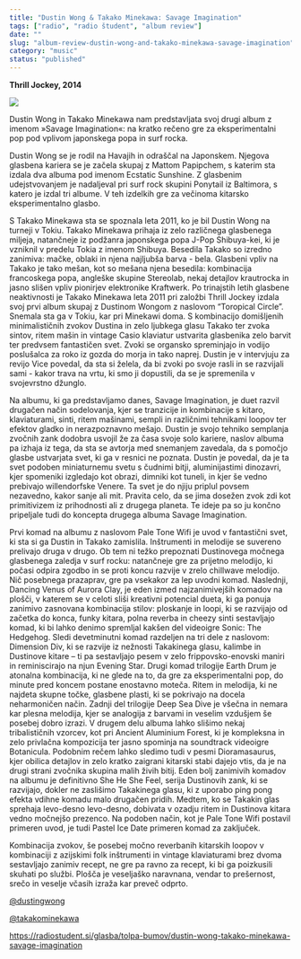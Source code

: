 ```yaml
---
title: "Dustin Wong & Takako Minekawa: Savage Imagination"
tags: ["radio", "radio študent", "album review"]
date: ""
slug: "album-review-dustin-wong-and-takako-minekawa-savage-imagination"
category: "music"
status: "published"
---
```


**Thrill Jockey, 2014**

![](https://radiostudent.si/sites/default/files/styles/thumbnail_w530/public/slike/2014-10-28-tolpa-bumov-dustin-wong-takako-minekawa-savage-imagination-33390.jpg?itok=C8NXrXvP)

Dustin Wong in Takako Minekawa nam predstavljata svoj drugi album z imenom »Savage Imagination«: na kratko rečeno gre za eksperimentalni pop pod vplivom japonskega popa in surf rocka.

Dustin Wong se je rodil na Havajih in odraščal na Japonskem. Njegova glasbena kariera se je začela skupaj z Mattom Papipchem, s katerim sta izdala dva albuma pod imenom Ecstatic Sunshine. Z glasbenim udejstvovanjem je nadaljeval pri surf rock skupini Ponytail iz Baltimora, s katero je izdal tri albume. V teh izdelkih gre za večinoma kitarsko eksperimentalno glasbo.

S Takako Minekawa sta se spoznala leta 2011, ko je bil Dustin Wong na turneji v Tokiu. Takako Minekawa prihaja iz zelo različnega glasbenega miljeja, natančneje iz podžanra japonskega popa J-Pop Shibuya-kei, ki je vzniknil v predelu Tokia z imenom Shibuya. Besedila Takako so izredno zanimiva: mačke, oblaki in njena najljubša barva - bela. Glasbeni vpliv na Takako je tako mešan, kot so mešana njena besedila: kombinacija francoskega popa, angleške skupine Stereolab, nekaj detajlov krautrocka in jasno slišen vpliv pionirjev elektronike Kraftwerk. Po trinajstih letih glasbene neaktivnosti je Takako Minekawa leta 2011 pri založbi Thrill Jockey izdala svoj prvi album skupaj z Dustinom Wongom z naslovom “Toropical Circle”. Snemala sta ga v Tokiu, kar pri Minekawi doma. S kombinacijo domišljenih minimalističnih zvokov Dustina in zelo ljubkega glasu Takako ter zvoka sintov, ritem mašin in vintage Casio klaviatur ustvarita glasbenika zelo barvit ter predvsem fantastičen svet. Zvoki se organsko spreminjajo in vodijo poslušalca za roko iz gozda do morja in tako naprej. Dustin je v intervjuju za revijo Vice povedal, da sta si želela, da bi zvoki po svoje rasli in se razvijali sami - kakor trava na vrtu, ki smo ji dopustili, da se je spremenila v svojevrstno džunglo.

Na albumu, ki ga predstavljamo danes, Savage Imagination, je duet razvil drugačen način sodelovanja, kjer se tranzicije in kombinacije s kitaro, klaviaturami, sinti, ritem mašinami, sempli in različnimi tehnikami loopov ter efektov gladko in nerazpoznavno mešajo. Dustin je svojo tehniko semplanja zvočnih zank dodobra usvojil že za časa svoje solo kariere, naslov albuma pa izhaja iz tega, da sta se avtorja med snemanjem zavedala, da s pomočjo glasbe ustvarjata svet, ki ga v resnici ne poznata. Dustin je povedal, da je ta svet podoben miniaturnemu svetu s čudnimi bitji, aluminijastimi dinozavri, kjer spomeniki izgledajo kot obrazi, dimniki kot tuneli, in kjer še vedno prebivajo willendorfske Venere. Ta svet je do njiju priplul povsem nezavedno, kakor sanje ali mit. Pravita celo, da se jima dosežen zvok zdi kot primitivizem iz prihodnosti ali z drugega planeta. Te ideje pa so ju končno pripeljale tudi do koncepta drugega albuma Savage Imagination.

Prvi komad na albumu z naslovom Pale Tone Wifi je uvod v fantastični svet, ki sta si ga Dustin in Takako zamislila. Inštrumenti in melodije se suvereno prelivajo druga v drugo. Ob tem ni težko prepoznati Dustinovega močnega glasbenega zaledja v surf rocku: natančneje gre za prijetno melodijo, ki počasi odpira zgodbo in se proti koncu razvije v zrelo chillwave melodijo. Nič posebnega prazaprav, gre pa vsekakor za lep uvodni komad. Naslednji, Dancing Venus of Aurora Clay, je eden izmed najzanimivejših komadov na plošči, v katerem se v celoti sliši kreativni potencial dueta, ki ga ponuja zanimivo zasnovana kombinacija stilov: ploskanje in loopi, ki se razvijajo od začetka do konca, funky kitara, polna reverba in cheezy sinti sestavljajo komad, ki bi lahko denimo spremljal kakšen del videoigre Sonic: The Hedgehog. Sledi devetminutni komad razdeljen na tri dele z naslovom: Dimension Div, ki se razvije iz nežnosti Takakinega glasu, kalimbe in Dustinove kitare – ti pa sestavljajo pesem v zelo frippovsko-enovski maniri in reminiscirajo na njun Evening Star. Drugi komad trilogije Earth Drum je atonalna kombinacija, ki ne glede na to, da gre za eksperimentalni pop, do minute pred koncem postane enostavno moteča. Ritem in melodija, ki ne najdeta skupne točke, glasbene plasti, ki se pokrivajo na docela neharmoničen način. Zadnji del trilogije Deep Sea Dive je všečna in nemara kar plesna melodija, kjer se analogija z barvami in veselim vzdušjem še posebej dobro izrazi. V drugem delu albuma lahko slišimo nekaj tribalističnih vzorcev, kot pri Ancient Aluminium Forest, ki je kompleksna in zelo privlačna kompozicija ter jasno spominja na soundtrack videoigre Botanicula. Podobnim rečem lahko sledimo tudi v pesmi Dioramasaurus, kjer obilica detajlov in zelo kratko zaigrani kitarski stabi dajejo vtis, da je na drugi strani zvočnika skupina malih živih bitij. Eden bolj zanimivih komadov na albumu je definitivno She He She Feel, serija Dustinovih zank, ki se razvijajo, dokler ne zaslišimo Takakinega glasu, ki z uporabo ping pong efekta vdihne komadu malo drugačen pridih. Medtem, ko se Takakin glas sprehaja levo-desno levo-desno, dobivata v ozadju ritem in Dustinova kitara vedno močnejšo prezenco. Na podoben način, kot je Pale Tone Wifi postavil primeren uvod, je tudi Pastel Ice Date primeren komad za zaključek.

Kombinacija zvokov, še posebej močno reverbanih kitarskih loopov v kombinaciji z azijskimi folk inštrumenti in vintage klaviaturami brez dvoma sestavljajo zanimiv recept, ne gre pa ravno za recept, ki bi ga poizkusili skuhati po službi. Plošča je veseljaško naravnana, vendar to prešernost, srečo in veselje včasih izraža kar preveč odprto.

[@dustingwong](https://twitter.com/dustinwong)

[@takakominekawa](https://twitter.com/tm_meandcat)

https://radiostudent.si/glasba/tolpa-bumov/dustin-wong-takako-minekawa-savage-imagination
